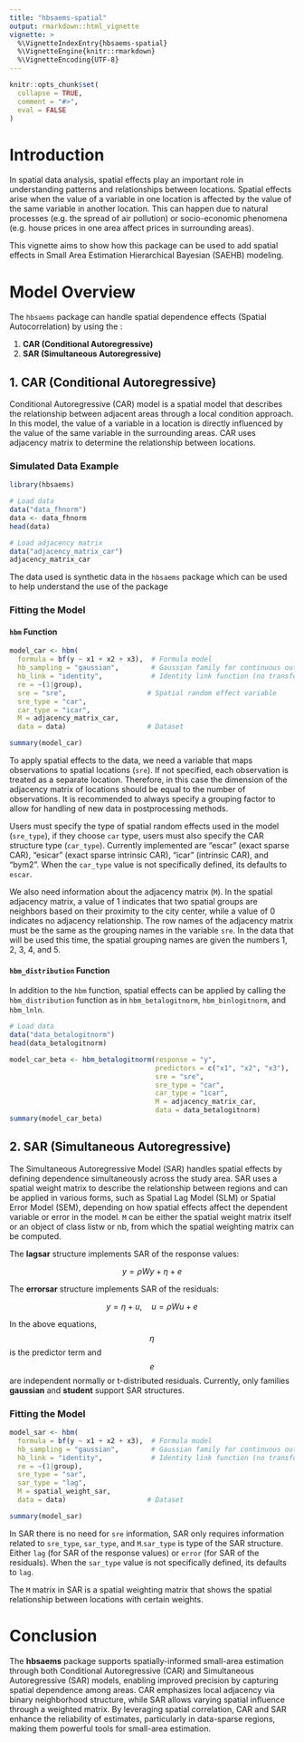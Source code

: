 ```yaml
---
title: "hbsaems-spatial"
output: rmarkdown::html_vignette
vignette: >
  %\VignetteIndexEntry{hbsaems-spatial}
  %\VignetteEngine{knitr::rmarkdown}
  %\VignetteEncoding{UTF-8}
---
```


```r
knitr::opts_chunk$set(
  collapse = TRUE,
  comment = "#>",
  eval = FALSE
)
```

# Introduction

In spatial data analysis, spatial effects play an important role in understanding patterns and relationships between locations. Spatial effects arise when the value of a variable in one location is affected by the value of the same variable in another location. This can happen due to natural processes (e.g. the spread of air pollution) or socio-economic phenomena (e.g. house prices in one area affect prices in surrounding areas).

This vignette aims to show how this package can be used to add spatial effects in Small Area Estimation Hierarchical Bayesian (SAEHB) modeling.

# Model Overview

The `hbsaems` package can handle spatial dependence effects (Spatial Autocorrelation) by using the :

1.  **CAR (Conditional Autoregressive)**
2.  **SAR (Simultaneous Autoregressive)**


## 1. **CAR (Conditional Autoregressive)**

Conditional Autoregressive (CAR) model is a spatial model that describes the relationship between adjacent areas through a local condition approach. In this model, the value of a variable in a location is directly influenced by the value of the same variable in the surrounding areas. CAR uses adjacency matrix to determine the relationship between locations.

### Simulated Data Example

```r
library(hbsaems)

# Load data
data("data_fhnorm")
data <- data_fhnorm
head(data)

# Load adjacency matrix
data("adjacency_matrix_car")
adjacency_matrix_car
```

The data used is synthetic data in the `hbsaems` package which can be used to help understand the use of the package

### Fitting the Model

#### `hbm` Function
```r
model_car <- hbm(
  formula = bf(y ~ x1 + x2 + x3),  # Formula model
  hb_sampling = "gaussian",        # Gaussian family for continuous outcomes
  hb_link = "identity",            # Identity link function (no transformation)
  re = ~(1|group),
  sre = "sre",                    # Spatial random effect variable
  sre_type = "car",
  car_type = "icar",
  M = adjacency_matrix_car,
  data = data)                    # Dataset

summary(model_car)
```

To apply spatial effects to the data, we need a variable that maps observations to spatial locations (`sre`). If not specified, each observation is treated as a separate location. Therefore, in this case the dimension of the adjacency matrix of locations should be equal to the number of observations. It is recommended to always specify a grouping factor to allow for handling of new data in postprocessing methods.

Users must specify the type of spatial random effects used in the model (`sre_type`), if they choose `car` type, users must also specify the CAR structure type (`car_type`). Currently implemented are "escar" (exact sparse CAR), "esicar" (exact sparse intrinsic CAR), "icar" (intrinsic CAR), and "bym2". When the `car_type` value is not specifically defined, its defaults to `escar`.

We also need information about the adjacency matrix (`M`). In the spatial adjacency matrix, a value of 1 indicates that two spatial groups are neighbors based on their proximity to the city center, while a value of 0 indicates no adjacency relationship. The row names of the adjacency matrix must be the same as the grouping names in the variable `sre`. In the data that will be used this time, the spatial grouping names are given the numbers 1, 2, 3, 4, and 5.

#### `hbm_distribution` Function

In addition to the `hbm` function, spatial effects can be applied by calling the `hbm_distribution` function as in `hbm_betalogitnorm`, `hbm_binlogitnorm`, and `hbm_lnln`.

```r
# Load data
data("data_betalogitnorm")
head(data_betalogitnorm)

model_car_beta <- hbm_betalogitnorm(response = "y",
                                    predictors = c("x1", "x2", "x3"),
                                    sre = "sre",
                                    sre_type = "car",
                                    car_type = "icar",
                                    M = adjacency_matrix_car,
                                    data = data_betalogitnorm)
summary(model_car_beta)
```


## 2. **SAR (Simultaneous Autoregressive)**

The Simultaneous Autoregressive Model (SAR) handles spatial effects by defining dependence simultaneously across the study area. SAR uses a spatial weight matrix to describe the relationship between regions and can be applied in various forms, such as Spatial Lag Model (SLM) or Spatial Error Model (SEM), depending on how spatial effects affect the dependent variable or error in the model. `M` can be either the spatial weight matrix itself or an object of class listw or nb, from which the spatial weighting matrix can be computed.

The **lagsar** structure implements SAR of the response values:

$$y = \rho W y + \eta + e$$

The **errorsar** structure implements SAR of the residuals:

$$y = \eta + u, \quad u = \rho W u + e$$

In the above equations, $$\eta$$ is the predictor term and $$e$$ are independent normally or t-distributed residuals. Currently, only families **gaussian** and **student** support SAR structures.

### Fitting the Model

```r
model_sar <- hbm(
  formula = bf(y ~ x1 + x2 + x3),  # Formula model
  hb_sampling = "gaussian",        # Gaussian family for continuous outcomes
  hb_link = "identity",            # Identity link function (no transformation)
  re = ~(1|group),
  sre_type = "sar",
  sar_type = "lag",
  M = spatial_weight_sar,    
  data = data)                    # Dataset

summary(model_sar)
```

In SAR there is no need for `sre` information, SAR only requires information related to `sre_type`, `sar_type`, and `M`.`sar_type` is type of the SAR structure. Either `lag` (for SAR of the response values) or `error` (for SAR of the residuals). When the `sar_type` value is not specifically defined, its defaults to `lag`.

The `M` matrix in SAR is a spatial weighting matrix that shows the spatial relationship between locations with certain weights.

# Conclusion

The **hbsaems** package supports spatially-informed small-area estimation through both Conditional Autoregressive (CAR) and Simultaneous Autoregressive (SAR) models, enabling improved precision by capturing spatial dependence among areas. CAR emphasizes local adjacency via binary neighborhood structure, while SAR allows varying spatial influence through a weighted matrix. By leveraging spatial correlation, CAR and SAR enhance the reliability of estimates, particularly in data-sparse regions, making them powerful tools for small-area estimation.

